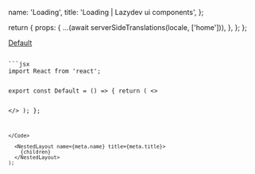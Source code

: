 


  name: 'Loading',
  title: 'Loading | Lazydev ui components',
};

  return {
    props: {
      ...(await serverSideTranslations(locale, ['home'])),
    },
  };
};

<SidebarLink>
  <a href="#default" className="sidebar__link">
    Default
  </a>
</SidebarLink>

<PrevAndNext
  leftPath="/docs/components/alert"
  rightPath="/docs/components/input"
/>

<div id="default"></div>

<ComponentExample name="Default" paragraph="This is a paragraph">
  <Default />
</ComponentExample>

<Code>
```jsx
import React from 'react';

export const Default = () => {
  return (
    <>
      <div className="w-[40px] h-[40px] rounded-full border-[3px] border-transparent border-r-[#474bff] animate-spin" />
    </>
  );
};
```
</Code>

  <NestedLayout name={meta.name} title={meta.title}>
    {children}
  </NestedLayout>
);

```

```
